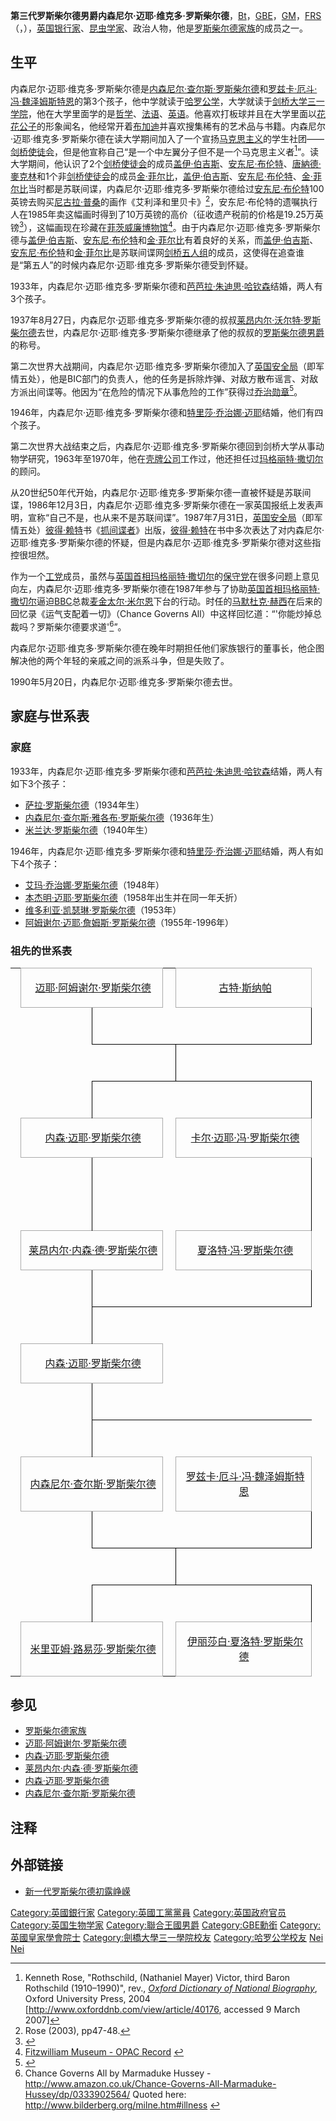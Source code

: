 {{noteTA
|1=zh-cn:罗斯柴尔德;zh-sg:罗斯柴尔德;zh-hk:羅富齊;zh-mo:羅富齊;zh-tw:羅特希爾德;
}}
{{Infobox person
|name             = 罗斯柴尔德勳爵
|image            = 
|imagesize = 
|type = [[银行|银行家]]、[[动物学|动物学家]]
|birthdate  = {{birth date|1910|10|31}}
|birthplace = {{UK}}
|date_of_death  = {{death date and age|1990|3|20|1910|10|31}}
|place_of_death = {{UK}}
|nationality = {{UK}}
|parents = 
|spouse= 
|children= 
|religion= 
|notable_works=
}}
'''第三代罗斯柴尔德男爵内森尼尔·迈耶·维克多·罗斯柴尔德'''，[[從男爵|Bt]]，[[英帝國爵級大十字勳章|GBE]]，[[喬治獎章|GM]]，[[皇家學會院士|FRS]]（{{lang-en|Nathaniel Mayer Victor Rothschild, 3rd Baron Rothschild}}，{{bd|1910年|10月31日|1990年|5月20日||catIdx=Rothschild, Victor 3rd Baron Rothschild}}），[[英国|英国]][[银行|银行家]]、[[昆虫学|昆虫学家]]、政治人物，他是[[罗斯柴尔德家族|罗斯柴尔德家族]]的成员之一。

==生平==
内森尼尔·迈耶·维克多·罗斯柴尔德是[[内森尼尔·查尔斯·罗斯柴尔德|内森尼尔·查尔斯·罗斯柴尔德]]和[[罗兹卡·厄斗·冯·魏泽姆斯特恩|罗兹卡·厄斗·冯·魏泽姆斯特恩]]的第3个孩子，他中学就读于[[哈罗公学|哈罗公学]]，大学就读于[[剑桥大学三一学院|剑桥大学三一学院]]，他在大学里面学的是[[哲学|哲学]]、[[法语|法语]]、[[英语|英语]]。他喜欢打板球并且在大学里面以[[花花公子|花花公子]]的形象闻名，他经常开着[[布加迪|布加迪]]并喜欢搜集稀有的艺术品与书籍。内森尼尔·迈耶·维克多·罗斯柴尔德在读大学期间加入了一个宣扬[[马克思主义|马克思主义]]的学生社团——[[剑桥使徒|剑桥使徒会]]，但是他宣称自己“是一个中左翼分子但不是一个马克思主义者<ref>Kenneth Rose, "Rothschild, (Nathaniel Mayer) Victor, third Baron Rothschild (1910–1990)", rev., ''[[Oxford_Dictionary_of_National_Biography|Oxford Dictionary of National Biography]]'', Oxford University Press, 2004 [http://www.oxforddnb.com/view/article/40176, accessed 9 March 2007]</ref>”。读大学期间，他认识了2个[[剑桥使徒|剑桥使徒会]]的成员[[盖伊·伯吉斯|盖伊·伯吉斯]]、[[安东尼·布伦特|安东尼·布伦特]]、[[唐納德·麥克林|唐納德·麥克林]]和1个非[[剑桥使徒|剑桥使徒会]]的成员[[金·菲尔比|金·菲尔比]]，[[盖伊·伯吉斯|盖伊·伯吉斯]]、[[安东尼·布伦特|安东尼·布伦特]]、[[金·菲尔比|金·菲尔比]]当时都是苏联间谍，内森尼尔·迈耶·维克多·罗斯柴尔德给过[[安东尼·布伦特|安东尼·布伦特]]100英镑去购买[[尼古拉·普桑|尼古拉·普桑]]的画作《艾利泽和里贝卡》<ref>Rose (2003), pp47-48.</ref>，安东尼·布伦特的遗嘱执行人在1985年卖这幅画时得到了10万英镑的高价（征收遗产税前的价格是19.25万英镑<ref>{{Cite web |url=http://www.artfund.org/artwork/2250/eliezer-and-rebecca |title=The Art Fund - Eliezer and Rebecca<!-- Bot generated title --> |accessdate=2013-12-03 |archive-date=2012-02-07 |archive-url=https://web.archive.org/web/20120207161136/http://www.artfund.org/artwork/2250/eliezer-and-rebecca |dead-url=no }}</ref>），这幅画现在珍藏在[[菲茨威廉博物馆|菲茨威廉博物馆]]<ref>[http://www.fitzmuseum.cam.ac.uk/opac/search/cataloguedetail.html?&priref=2874&_function_=xslt&_limit_=10 Fitzwilliam Museum - OPAC Record<!-- Bot generated title -->] {{webarchive|url=https://web.archive.org/web/20160303210720/http://www.fitzmuseum.cam.ac.uk/opac/search/cataloguedetail.html?&priref=2874&_function_=xslt&_limit_=10 |date=2016-03-03 }}</ref>。由于内森尼尔·迈耶·维克多·罗斯柴尔德与[[盖伊·伯吉斯|盖伊·伯吉斯]]、[[安东尼·布伦特|安东尼·布伦特]]和[[金·菲尔比|金·菲尔比]]有着良好的关系，而[[盖伊·伯吉斯|盖伊·伯吉斯]]、[[安东尼·布伦特|安东尼·布伦特]]和[[金·菲尔比|金·菲尔比]]是苏联间谍网[[剑桥五杰|剑桥五人组]]的成员，这使得在追查谁是“第五人”的时候内森尼尔·迈耶·维克多·罗斯柴尔德受到怀疑。

1933年，内森尼尔·迈耶·维克多·罗斯柴尔德和[[芭芭拉·朱迪思·哈钦森|芭芭拉·朱迪思·哈钦森]]结婚，两人有3个孩子。

1937年8月27日，内森尼尔·迈耶·维克多·罗斯柴尔德的叔叔[[莱昂内尔·沃尔特·罗斯柴尔德|莱昂内尔·沃尔特·罗斯柴尔德]]去世，内森尼尔·迈耶·维克多·罗斯柴尔德继承了他的叔叔的[[罗斯柴尔德男爵|罗斯柴尔德男爵]]的称号。

第二次世界大战期间，内森尼尔·迈耶·维克多·罗斯柴尔德加入了[[英国安全局|英国安全局]]（即军情五处），他是BIC部门的负责人，他的任务是拆除炸弹、对敌方散布谣言、对敌方派出间谍等。他因为“在危险的情况下从事危险的工作”获得过[[乔治勋章|乔治勋章]]<ref>{{London Gazette |date=4 April 1944 |supp=yes |issue=36452 |startpage=1548 }}</ref>。

1946年，内森尼尔·迈耶·维克多·罗斯柴尔德和[[特里莎·乔治娜·迈耶|特里莎·乔治娜·迈耶]]结婚，他们有四个孩子。

第二次世界大战结束之后，内森尼尔·迈耶·维克多·罗斯柴尔德回到剑桥大学从事动物学研究，1963年至1970年，他在[[壳牌公司|壳牌公司]]工作过，他还担任过[[玛格丽特·撒切尔|玛格丽特·撒切尔]]的顾问。

从20世纪50年代开始，内森尼尔·迈耶·维克多·罗斯柴尔德一直被怀疑是苏联间谍，1986年12月3日，内森尼尔·迈耶·维克多·罗斯柴尔德在一家英国报纸上发表声明，宣称“自己不是，也从来不是苏联间谍”。1987年7月31日，[[英国安全局|英国安全局]]（即军情五处）[[彼得·赖特|彼得·赖特]]书《[[抓间谍者|抓间谍者]]》出版，[[彼得·赖特|彼得·赖特]]在书中多次表达了对内森尼尔·迈耶·维克多·罗斯柴尔德的怀疑，但是内森尼尔·迈耶·维克多·罗斯柴尔德对这些指控很坦然。

作为一个[[工党_(英国)|工党]]成员，虽然与[[英国首相|英国首相]][[玛格丽特·撒切尔|玛格丽特·撒切尔]]的[[保守党_(英国)|保守党]]在很多问题上意见向左，内森尼尔·迈耶·维克多·罗斯柴尔德在1987年参与了协助[[英国首相|英国首相]][[玛格丽特·撒切尔|玛格丽特·撒切尔]]逼迫[[英国广播公司|BBC]]总裁[[麦金太尔·米尔恩|麦金太尔·米尔恩]]下台的行动。时任{{link-en|英国广播公司董事会|Board of Governors of the BBC|BBC董事会主席}}的[[马默杜克·赫西|马默杜克·赫西]]在后来的回忆录《运气支配着一切》（Chance Governs All）中这样回忆道：“'你能炒掉总裁吗？罗斯柴尔德要求道'<ref>Chance Governs All by Marmaduke Hussey - http://www.amazon.co.uk/Chance-Governs-All-Marmaduke-Hussey/dp/0333902564/ {{Wayback|url=http://www.amazon.co.uk/Chance-Governs-All-Marmaduke-Hussey/dp/0333902564/ |date=20080430203322 }} Quoted here: http://www.bilderberg.org/milne.htm#illness {{Wayback|url=http://www.bilderberg.org/milne.htm#illness |date=20130815235214 }}</ref>”。

内森尼尔·迈耶·维克多·罗斯柴尔德在晚年时期担任他们家族银行的董事长，他企图解决他的两个年轻的亲戚之间的派系斗争，但是失败了。

1990年5月20日，内森尼尔·迈耶·维克多·罗斯柴尔德去世。

==家庭与世系表==
===家庭===
1933年，内森尼尔·迈耶·维克多·罗斯柴尔德和[[芭芭拉·朱迪思·哈钦森|芭芭拉·朱迪思·哈钦森]]结婚，两人有如下3个孩子：
*[[萨拉·罗斯柴尔德|萨拉·罗斯柴尔德]]（1934年生）
*[[内森尼尔·查尔斯·雅各布·罗斯柴尔德|内森尼尔·查尔斯·雅各布·罗斯柴尔德]]（1936年生）
*[[米兰达·罗斯柴尔德|米兰达·罗斯柴尔德]]（1940年生）

1946年，内森尼尔·迈耶·维克多·罗斯柴尔德和[[特里莎·乔治娜·迈耶|特里莎·乔治娜·迈耶]]结婚，两人有如下4个孩子：
*[[艾玛·乔治娜·罗斯柴尔德|艾玛·乔治娜·罗斯柴尔德]]（1948年）
*[[本杰明·迈耶·罗斯柴尔德|本杰明·迈耶·罗斯柴尔德]]（1958年出生并在同一年夭折）
*[[维多利亚·凯瑟琳·罗斯柴尔德|维多利亚·凯瑟琳·罗斯柴尔德]]（1953年）
*[[阿姆谢尔·迈耶·詹姆斯·罗斯柴尔德|阿姆谢尔·迈耶·詹姆斯·罗斯柴尔德]]（1955年-1996年）

===祖先的世系表===
{| border=0 cellpadding=0 cellspacing=0 style="font-size:10.5pt; margin:1em 2em 1em 1em;"
|-
| height=15|
| colspan="2" align="center" style="border:1px solid #aaa;" bgcolor="#f9f9f9" width=200| [[迈耶·阿姆谢尔·罗斯柴尔德|迈耶·阿姆谢尔·罗斯柴尔德]]
| colspan="1" | 
| colspan="2" align="center" style="border:1px solid #aaa;" bgcolor="#f9f9f9" width=200| [[古特·斯纳帕|古特·斯纳帕]]
| colspan="6" | 
|-
| height=10|
|style="border-width:0 1px 0 0; border-style: solid;border-color:black;"| 
|style="border-width:0 0px 1px 0; border-style: solid;border-color:black;"| 
|style="border-width:0 0px 1px 0; border-style: solid;border-color:black;"| 
|style="border-width:0 1px 1px 0; border-style: solid;border-color:black;"|  
|-
| height=10|
|
|
|style="border-width:0 1px 0px 0; border-style: solid;border-color:black;"| 
|-
| height=10|
|style="border-width:0px 1px 0 0; border-style: solid;border-color:black;"| 
|style="border-width:1px 0px 0 0; border-style: solid;border-color:black;"| 
|style="border-width:1px 0px 0 0; border-style: solid;border-color:black;"| 
|style="border-width:1px 1px 0 0px; border-style: solid;border-color:black;"| 
| 
| 
|-
| height=15|
| colspan="2" align="center" style="border:1px solid #aaa;" bgcolor="#f9f9f9"| [[内森·迈耶·罗斯柴尔德|内森·迈耶·罗斯柴尔德]]
| colspan="1" | 
| colspan="2" align="center" style="border:1px solid #aaa;" bgcolor="#f9f9f9"| [[卡尔·迈耶·冯·罗斯柴尔德|卡尔·迈耶·冯·罗斯柴尔德]]
| colspan="6" | 
|-
| height=10|
| style="border-width:0 1px 0 0; border-style: solid;border-color:black;"| 
|
|
| style="border-width:0 1px 0 0; border-style: solid;border-color:black;"| 
|-
| height=10|
|colspan="1" style="border-width:0px 1px 0px 0px; border-style: solid;border-color:black;"| 
|colspan="1" style="border-width:0px 0px 0px 0px; border-style: solid;border-color:black;"| 
|colspan="1" style="border-width:0px 0px 0px 0px; border-style: solid;border-color:black;"| 
|colspan="1" style="border-width:0px 1px 0px 0px; border-style: solid;border-color:black;"| 
|colspan="1" style="border-width:1px 0px 0px 0px; border-style: solid;border-color:black;"| 
|colspan="1" style="border-width:1px 0px 0px 0px; border-style: solid;border-color:black;"| 
|colspan="1" style="border-width:1px 1px 0px 0px; border-style: solid;border-color:black;"| 
|colspan="1" style="border-width:0px 0px 0px 0px; border-style: solid;border-color:black;"| 
|-
| height=15|
|colspan="2" align="center" style="border:1px solid #aaa;" bgcolor="#f9f9f9"| [[莱昂内尔·内森·德·罗斯柴尔德_(1808年)|莱昂内尔·内森·德·罗斯柴尔德]]
|colspan="1" | 
|colspan="2" align="center" style="border:1px solid #aaa;" bgcolor="#f9f9f9"| [[夏洛特·冯·罗斯柴尔德|夏洛特·冯·罗斯柴尔德]]
|colspan="1" | 
|colspan="2" align="center" style="border:1px solid #aaa;" bgcolor="#f9f9f9" width=200| [[迈耶·卡尔·冯·罗斯柴尔德|迈耶·卡尔·冯·罗斯柴尔德]]
|colspan="3" | 
|-
| height=10|
| style="border-width:0 1px 0 0; border-style: solid;border-color:black;"| 
|
|
| style="border-width:0 1px 0 0; border-style: solid;border-color:black;"| 
|
|
| style="border-width:0 1px 0 0; border-style: solid;border-color:black;"| 
|-
| height=10|
|style="border-width:0px 1px 0 0; border-style: solid;border-color:black;"| 
|style="border-width:1px 0px 0 0; border-style: solid;border-color:black;"| 
|style="border-width:1px 0px 0 0; border-style: solid;border-color:black;"| 
|style="border-width:1px 0px 0 0; border-style: solid;border-color:black;"| 
|style="border-width:0px 0px 0 0; border-style: solid;border-color:black;"| 
|
| style="border-width:0 1px 0 0; border-style: solid;border-color:black;"| 

|-
| height=15|
| colspan="2" align="center" style="border:1px solid #aaa;" bgcolor="#f9f9f9"| [[内森·迈耶·罗斯柴尔德_(1840年)|内森·迈耶·罗斯柴尔德]]
|
|
|
|
| colspan="2" align="center" style="border:1px solid #aaa;" bgcolor="#f9f9f9"| [[艾玛·路易丝·冯·罗斯柴尔德|艾玛·路易丝·冯·罗斯柴尔德]]
|colspan="3" | 
|-
| height=10|
| style="border-width:0 1px 0 0; border-style: solid;border-color:black;"| 
|
|
|
|
|
| style="border-width:0 1px 0px 0; border-style: solid; border-color:black;"| 
|-
| height=10|
|style="border-width:0px 1px 0 0; border-style: solid;border-color:black;"| 
|style="border-width:1px 0px 0 0; border-style: solid;border-color:black;"| 
|style="border-width:1px 0px 0 0; border-style: solid;border-color:black;"| 
|style="border-width:1px 0px 0 0; border-style: solid;border-color:black;"| 
|style="border-width:1px 0px 0 0; border-style: solid;border-color:black;"| 
|style="border-width:1px 0px 0 0; border-style: solid;border-color:black;"| 
|style="border-width:1px 0px 0 0; border-style: solid;border-color:black;"| 
|-
| height=15|
| colspan="2" align="center" style="border:1px solid #aaa;" bgcolor="#f9f9f9"| [[内森尼尔·查尔斯·罗斯柴尔德|内森尼尔·查尔斯·罗斯柴尔德]]
| colspan="1" | 
| colspan="2" align="center" style="border:1px solid #aaa;" bgcolor="#f9f9f9" width=200| [[罗兹卡·厄斗·冯·魏泽姆斯特恩|罗兹卡·厄斗·冯·魏泽姆斯特恩]]
| colspan="6" | 
|-
| height=10|
|style="border-width:0 1px 0 0; border-style: solid;border-color:black;"| 
|style="border-width:0 0px 1px 0; border-style: solid;border-color:black;"| 
|style="border-width:0 0px 1px 0; border-style: solid;border-color:black;"| 
|style="border-width:0 1px 1px 0; border-style: solid;border-color:black;"|  
|-
| height=10|
|
|
|style="border-width:0 1px 0px 0; border-style: solid;border-color:black;"| 
|-
| height=10|
|style="border-width:0px 1px 0 0; border-style: solid;border-color:black;"| 
|style="border-width:1px 0px 0 0; border-style: solid;border-color:black;"| 
|style="border-width:1px 0px 0 0; border-style: solid;border-color:black;"| 
|style="border-width:1px 1px 0 0px; border-style: solid;border-color:black;"| 
|style="border-width:1px 0px 0 0; border-style: solid;border-color:black;"| 
|style="border-width:1px 0px 0 0; border-style: solid;border-color:black;"| 
|style="border-width:1px 1px 0 0px; border-style: solid;border-color:black;"| 
|style="border-width:1px 0px 0 0; border-style: solid;border-color:black;"| 
|style="border-width:1px 0px 0 0; border-style: solid;border-color:black;"| 
|style="border-width:1px 1px 0 0px; border-style: solid;border-color:black;"| 
|style="border-width:0px 0px 0 0px; border-style: solid;border-color:black;"| 
|-
| height=15|
| colspan="2" align="center" style="border:1px solid #aaa;" bgcolor="#f9f9f9"| [[米里亚姆·路易莎·罗斯柴尔德|米里亚姆·路易莎·罗斯柴尔德]]
| colspan="1" | 
| colspan="2" align="center" style="border:1px solid #aaa;" bgcolor="#f9f9f9"| [[伊丽莎白·夏洛特·罗斯柴尔德|伊丽莎白·夏洛特·罗斯柴尔德]]
| colspan="1" | 
| colspan="2" align="center" style="border:1px solid #aaa;" bgcolor="#f9f9f9"| '''内森尼尔·迈耶·维克多·罗斯柴尔德'''
| colspan="1" | 
| colspan="2" align="center" style="border:1px solid #aaa;" bgcolor="#f9f9f9" width="200"| [[凯瑟琳·安妮·潘诺尼卡·德·科尼斯瓦特|凯瑟琳·安妮·潘诺尼卡·德·科尼斯瓦特]]
|}

==参见==
*[[罗斯柴尔德家族|罗斯柴尔德家族]]
*[[迈耶·阿姆谢尔·罗斯柴尔德|迈耶·阿姆谢尔·罗斯柴尔德]]
*[[内森·迈耶·罗斯柴尔德|内森·迈耶·罗斯柴尔德]]
*[[莱昂内尔·内森·德·罗斯柴尔德_(1808年)|莱昂内尔·内森·德·罗斯柴尔德]]
*[[内森·迈耶·罗斯柴尔德_(1840年)|内森·迈耶·罗斯柴尔德]]
*[[内森尼尔·查尔斯·罗斯柴尔德|内森尼尔·查尔斯·罗斯柴尔德]]

== 注释 ==
<div style="font-size: 10.5pt; line-height:190%">
<references />
</div>

== 外部链接 ==
*{{zh-cn icon}}[http://finance.ifeng.com/news/hqcj/20101013/2705336.shtml 新一代罗斯柴尔德初露峥嵘] {{Wayback|url=http://finance.ifeng.com/news/hqcj/20101013/2705336.shtml |date=20131207103500 }}

{{羅特希爾德男爵}}
{{Authority control}}

{{DEFAULTSORT:Rothschild, Victor 3rd Baron Rothschild}}
[[Category:英國銀行家|Category:英國銀行家]]
[[Category:英國工黨黨員|Category:英國工黨黨員]]
[[Category:英国政府官员|Category:英国政府官员]]
[[Category:英国生物学家|Category:英国生物学家]]
[[Category:聯合王國男爵|Category:聯合王國男爵]]
[[Category:GBE勳銜|Category:GBE勳銜]]
[[Category:英國皇家學會院士|Category:英國皇家學會院士]]
[[Category:劍橋大學三一學院校友|Category:劍橋大學三一學院校友]]
[[Category:哈罗公学校友|Category:哈罗公学校友]]
[[Category:罗斯柴尔德家族|Nei]]
[[Category:英国犹太人|Nei]]